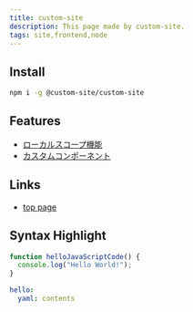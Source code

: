```yaml
---
title: custom-site
description: This page made by custom-site.
tags: site,frontend,node
---
```


## Install

```bash
npm i -g @custom-site/custom-site
```

## Features

* [ローカルスコープ機能](./feature/local-scope)
* [カスタムコンポーネント](./component)

## Links

* [top page](./top)

## Syntax Highlight

```js
function helloJavaScriptCode() {
  console.log("Hello World!");
}
```

```yaml
hello:
  yaml: contents
```

